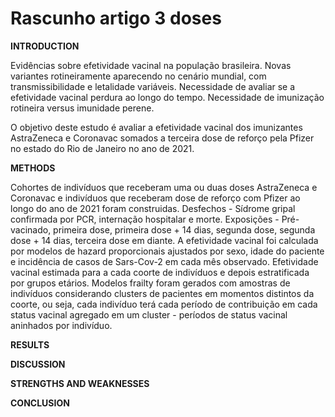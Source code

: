 # Rascunho artigo 3 doses {-}


**INTRODUCTION**

Evidências sobre efetividade vacinal na população brasileira.
Novas variantes rotineiramente aparecendo no cenário mundial, com transmissibilidade e letalidade variáveis.
Necessidade de avaliar se a efetividade vacinal perdura ao longo do tempo.
Necessidade de imunização rotineira versus imunidade perene.  

O objetivo deste estudo é avaliar a efetividade vacinal dos imunizantes AstraZeneca e Coronavac somados a terceira dose de reforço pela Pfizer no estado do Rio de Janeiro no ano de 2021.


**METHODS**

Cohortes de indivíduos que receberam uma ou duas doses AstraZeneca e Coronavac e indivíduos que receberam dose de reforço com Pfizer ao longo do ano de 2021 foram construidas. 
Desfechos - Sídrome gripal confirmada por PCR, internação hospitalar e morte. 
Exposições - Pré-vacinado, primeira dose, primeira dose + 14 dias, segunda dose, segunda dose + 14 dias, terceira dose em diante.
A efetividade vacinal foi calculada por modelos de hazard proporcionais ajustados por sexo, idade do paciente e incidência de casos de Sars-Cov-2 em cada mês observado. 
Efetividade vacinal estimada para a cada coorte de indivíduos e depois estratificada por grupos etários. 
Modelos frailty foram gerados com amostras de indivíduos considerando clusters de pacientes em momentos distintos da coorte, ou seja, cada indivíduo terá cada período de contribuição em cada status vacinal agregado em um cluster - períodos de status vacinal aninhados por indivíduo. 




**RESULTS**

**DISCUSSION**

**STRENGTHS AND WEAKNESSES**

**CONCLUSION**